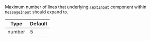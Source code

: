 Maximum number of lines that underlying [`TextInput`](https://reactnative.dev/docs/textinput) component within [`MessageInput`](../../../ui-components/message-input) should expand to.

| Type   | Default |
| ------ | ------- |
| number | 5       |
